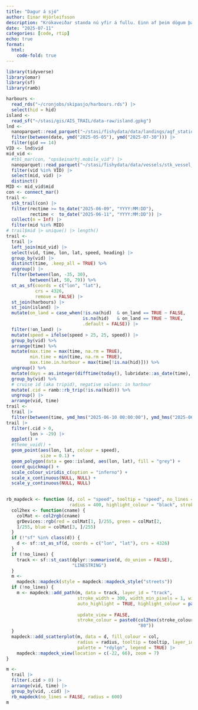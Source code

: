 ```yaml
---
title: "Dagur á sjó"
author: Einar Hjörleifsson
description: "Krókaveiðar standa nú yfir á fullu. Einn af þeim dögum þar sem hvað flestir bátar voru á sjó var 10. júní. Fyrir myndbirtingu á dagsverkinu er fyrst fundnir þeir bátar sem að landað hafa krókafiski á yfirstandandi sumri og sá listi síðan notaður til að finna stk-ferlana á umræddum degi."
date: "2025-07-11"
categories: [code, rtip]
echo: true
format:
  html:
    code-fold: true
---
```


```r
library(tidyverse)
library(omar)
library(sf)
library(ramb)

harbours <- 
  read_rds("~/cronjobs/skipasjo/harbours.rds") |> 
  select(hid = hid)
island <- 
  read_sf("~/stasi/gis/AIS_TRAIL/data-raw/island.gpkg")
lnd <- 
  nanoparquet::read_parquet("~/stasi/fishydata/data/landings/agf_stations.parquet") |> 
  filter(between(date, ymd("2025-05-05"), ymd("2025-07-30"))) |> 
  filter(gid == 14)
VID <- lnd$vid
mid_vid <- 
  #tbl_mar(con, "ops$einarhj.mobile_vid") |> 
  nanoparquet::read_parquet("~/stasi/fishydata/data/vessels/stk_vessel_match.parquet") |> 
  filter(vid %in% VID) |> 
  select(mid, vid) |> 
  distinct()
MID <- mid_vid$mid
con <- connect_mar()
trail <- 
  stk_trail(con) |>
  filter(rectime >= to_date("2025-06-09", "YYYY:MM:DD"),
         rectime <  to_date("2025-06-11", "YYYY:MM:DD")) |> 
  collect(n = Inf) |> 
  filter(mid %in% MID)
# trail$mid |> unique() |> length()
trail <- 
  trail |> 
  left_join(mid_vid) |> 
  select(vid, time, lon, lat, speed, heading) |> 
  group_by(vid) |> 
  distinct(time, .keep_all = TRUE) %>%
  ungroup() |> 
  filter(between(lon, -35, 30),
         between(lat, 50, 79)) %>%
  st_as_sf(coords = c("lon", "lat"),
           crs = 4326,
           remove = FALSE) |> 
  st_join(harbours) |> 
  st_join(island) |> 
  mutate(on_land = case_when(!is.na(hid)  & on_land == TRUE ~ FALSE,
                             is.na(hid)   & on_land == TRUE ~ TRUE,
                             .default = FALSE)) |> 
  filter(!on_land) |> 
  mutate(speed = ifelse(speed > 25, 25, speed)) |> 
  group_by(vid) %>%
  arrange(time) %>%
  mutate(max.time = max(time, na.rm = TRUE),
         min.time = min(time, na.rm = TRUE),
         max.time.in.harbour = max(time[!is.na(hid)])) %>%
  ungroup() %>%
  mutate(days = as.integer(difftime(today(), lubridate::as_date(time), units = "days"))) %>%
  group_by(vid) %>%
  # cruise id (aka tripid), negative values: in harbour
  mutate(.cid = ramb::rb_trip(!is.na(hid))) %>%
  ungroup() |> 
  arrange(vid, time)
trail <- 
  trail |> 
  filter(between(time, ymd_hms("2025-06-10 00:00:00"), ymd_hms("2025-06-11 00:00:00")))
trail |> 
  filter(.cid > 0,
         lon > -29) |> 
  ggplot() +
  #theme_void() +
  geom_point(aes(lon, lat, colour = speed),
             size = 0.1) +
  geom_polygon(data = geo::island, aes(lon, lat), fill = "grey") +
  coord_quickmap() +
  scale_colour_viridis_c(option = "inferno") +
  scale_x_continuous(NULL, NULL) +
  scale_y_continuous(NULL, NULL)
  

rb_mapdeck <- function (d, col = "speed", tooltip = "speed", no_lines = TRUE, 
                        radius = 400, highlight_colour = "black", stroke_colour = "pink") {
  col2hex <- function(cname) {
    colMat <- col2rgb(cname)
    grDevices::rgb(red = colMat[1, ]/255, green = colMat[2, 
    ]/255, blue = colMat[3, ]/255)
  }
  if (!"sf" %in% class(d)) {
    d <- sf::st_as_sf(d, coords = c("lon", "lat"), crs = 4326)
  }
  if (!no_lines) {
    track <- sf::st_cast(dplyr::summarise(d, do_union = FALSE), 
                         "LINESTRING")
  }
  m <- 
    mapdeck::mapdeck(style = mapdeck::mapdeck_style("streets"))
  if (!no_lines) {
    m <- mapdeck::add_path(m, data = track, layer_id = "track", 
                           stroke_width = 300, width_min_pixels = 1, width_max_pixels = 5, 
                           auto_highlight = TRUE, highlight_colour = paste0(col2hex(highlight_colour), 
                                                                            "80"), 
                           update_view = FALSE, 
                           stroke_colour = paste0(col2hex(stroke_colour), 
                                                  "80"))
  }
  mapdeck::add_scatterplot(m, data = d, fill_colour = col, 
                           radius = radius, tooltip = tooltip, layer_id = "points", 
                           palette = "rdylgn", legend = TRUE) |> 
    mapdeck::mapdeck_view(location = c(-22, 66), zoom = 7)
}

m <- 
  trail |> 
  filter(.cid > 0) |> 
  arrange(vid, time) |> 
  group_by(vid, .cid) |> 
  rb_mapdeck(no_lines = FALSE, radius = 600)
m
```


